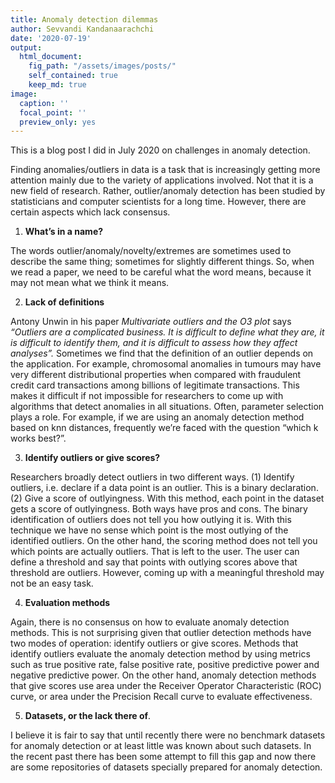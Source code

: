 ```yaml
---
title: Anomaly detection dilemmas
author: Sevvandi Kandanaarachchi
date: '2020-07-19'
output: 
  html_document:
    fig_path: "/assets/images/posts/"
    self_contained: true
    keep_md: true
image:
  caption: ''
  focal_point: ''
  preview_only: yes
---
```


This is a blog post I did in July 2020 on challenges in anomaly detection.

Finding anomalies/outliers in data is a task that is increasingly getting more attention mainly due to the variety of applications involved. Not that it is a new field of research. Rather, outlier/anomaly detection has been studied by statisticians and computer scientists for a long time. However, there are certain aspects which lack consensus. 

1. **What's in a name?** 

The words outlier/anomaly/novelty/extremes are sometimes used to describe the same thing; sometimes for slightly different things. So, when we read a paper, we need to be careful what the word means, because it may not mean what we think it means.  

2. **Lack of definitions**

Antony Unwin in his paper *Multivariate outliers and the O3 plot* says *"Outliers are a complicated business. It is difficult to define what they are, it is difficult to identify them, and it is difficult to assess how they affect analyses".* Sometimes we find that the definition of an outlier depends on the application. For example, chromosomal anomalies in tumours may have very different distributional properties when compared with fraudulent credit card transactions among billions of legitimate transactions. This makes it difficult if not impossible for researchers to come up with algorithms that detect anomalies in all situations. Often, parameter selection plays a role. For example, if we are using an anomaly detection method based on knn distances, frequently we're faced with the question "which k works best?". 


3. **Identify outliers or give scores?**

Researchers broadly detect outliers in two different ways. (1) Identify outliers, i.e. declare if a data point is an outlier. This is a binary declaration. (2) Give a score of outlyingness. With this method, each point in the dataset gets a score of outlyingness. Both ways have pros and cons. The binary identification of outliers does not tell you how outlying it is. With this technique we have no sense which point is the most outlying of the identified outliers. On the other hand, the scoring method does not tell you which points are actually outliers. That is left to the user. The user can define a threshold and say that points with outlying scores above that threshold are outliers. However, coming up with a meaningful threshold may not be an easy task. 

4. **Evaluation methods**

Again, there is no consensus on how to evaluate anomaly detection methods. This is not surprising given that outlier detection methods have two modes of operation: identify outliers or give scores. Methods that identify outliers evaluate the anomaly detection method by using metrics such as true positive rate, false positive rate, positive predictive power and negative predictive power. On the other hand, anomaly detection methods that give scores use area under the Receiver Operator Characteristic (ROC) curve, or area under the Precision Recall curve to evaluate effectiveness.  

5.  **Datasets, or the lack there of**. 

I believe it is fair to say that until recently there were no benchmark datasets for anomaly detection or at least little was known about such datasets. In the recent past there has been some attempt to fill this gap and now there are some repositories of datasets specially prepared for anomaly detection.



  